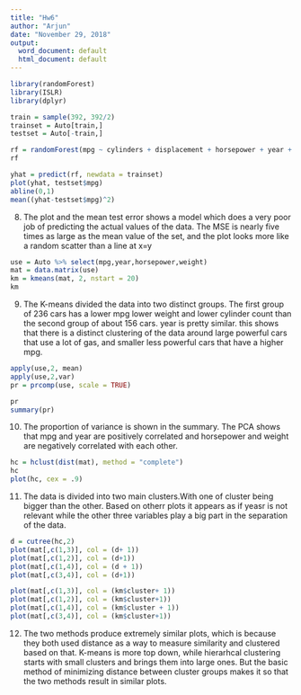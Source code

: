 ---
title: "Hw6"
author: "Arjun"
date: "November 29, 2018"
output:
  word_document: default
  html_document: default
---

```{r}
library(randomForest)
library(ISLR)
library(dplyr)
```

```{r}
train = sample(392, 392/2)
trainset = Auto[train,]
testset = Auto[-train,]
```

```{r}
rf = randomForest(mpg ~ cylinders + displacement + horsepower + year + origin, data = trainset, mtry = 3, importance = TRUE)
rf
```

```{r}
yhat = predict(rf, newdata = trainset)
plot(yhat, testset$mpg)
abline(0,1)
mean((yhat-testset$mpg)^2)
```

8. The plot and the mean test error shows a model which does a very poor job of predicting the actual values of the data. The MSE is nearly five times as large as the mean value of the set, and the plot looks more like a random scatter than a line at x=y

```{r}
use = Auto %>% select(mpg,year,horsepower,weight)
mat = data.matrix(use)
km = kmeans(mat, 2, nstart = 20)
km
```

9. The K-means divided the data into two distinct groups. The first group of 236 cars has a lower mpg lower weight and lower cylinder count than the second group of about 156 cars. year is pretty similar. this shows that there is a distinct clustering of the data around large powerful cars that use a lot of gas, and smaller less powerful cars that have a higher mpg.

```{r}
apply(use,2, mean)
apply(use,2,var)
pr = prcomp(use, scale = TRUE)
```

```{r}
pr
summary(pr)
```

10. The proportion of variance is shown in the summary. The PCA shows that mpg and year are positively correlated and horsepower and weight are negatively correlated with each other. 

```{r}
hc = hclust(dist(mat), method = "complete")
hc
plot(hc, cex = .9)
```
11. The data is divided into two main clusters.With one of cluster being bigger than the other. Based on otherr plots it appears as if yeasr is not relevant while the other three variables play a big part in the separation of the data. 


```{r}
d = cutree(hc,2)
plot(mat[,c(1,3)], col = (d+ 1))
plot(mat[,c(1,2)], col = (d+1))
plot(mat[,c(1,4)], col = (d + 1))
plot(mat[,c(3,4)], col = (d+1))
```

```{r}
plot(mat[,c(1,3)], col = (km$cluster+ 1))
plot(mat[,c(1,2)], col = (km$cluster+1))
plot(mat[,c(1,4)], col = (km$cluster + 1))
plot(mat[,c(3,4)], col = (km$cluster+1))
```

12. The two methods produce extremely similar plots, which is because they both used distance as a way to measure similarity and clustered based on that. K-means is more top down, while hierarhcal clustering starts with small clusters and brings them into large ones. But the basic method of minimizing distance between cluster groups makes it so that the two methods result in similar plots. 